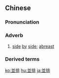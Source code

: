 {{also|并排}}
==Chinese==
{{zh-forms|s=并排}}

===Pronunciation===
{{zh-pron
|m=bìngpái
|c=bing6 paai4
|h=pfs=pin-phài
|mn=pēng-pâi
|cat=adv
}}

===Adverb===
{{zh-adv}}

# [[side]] [[by]] [[side]]; [[abreast]]

===Derived terms===
{{zh-der|並排停車}}

{{zh-cat|Advanced}}

[[ko:並排]]
[[hu:並排]]
[[ja:並排]]